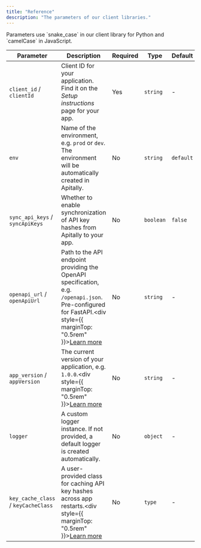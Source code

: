 ```yaml
---
title: "Reference"
description: "The parameters of our client libraries."
---
```


<Note>
  Parameters use `snake_case` in our client library for Python and `camelCase`
  in JavaScript.
</Note>

| Parameter                           | Description                                                                                                                                                                                                       | Required | Type      | Default   |
| ----------------------------------- | ----------------------------------------------------------------------------------------------------------------------------------------------------------------------------------------------------------------- | -------- | --------- | --------- |
| `client_id` / `clientId`            | Client ID for your application. Find it on the _Setup instructions_ page for your app.                                                                                                                            | Yes      | `string`  | -         |
| `env`                               | Name of the environment, e.g. `prod` or `dev`. The environment will be automatically created in Apitally.                                                                                                         | No       | `string`  | `default` |
| `sync_api_keys` / `syncApiKeys`     | Whether to enable synchronization of API key hashes from Apitally to your app.                                                                                                                                    | No       | `boolean` | `false`   |
| `openapi_url` / `openApiUrl`        | Path to the API endpoint providing the OpenAPI specification, e.g. `/openapi.json`. Pre-configured for FastAPI.<div style={{ marginTop: "0.5rem" }}>[Learn more](/advanced#capturing-endpoint-descriptions)</div> | No       | `string`  | -         |
| `app_version` / `appVersion`        | The current version of your application, e.g. `1.0.0`.<div style={{ marginTop: "0.5rem" }}>[Learn more](/advanced#reporting-app-versions)</div>                                                                   | No       | `string`  | -         |
| `logger`                            | A custom logger instance. If not provided, a default logger is created automatically.                                                                                                                             | No       | `object`  | -         |
| `key_cache_class` / `keyCacheClass` | A user-provided class for caching API key hashes across app restarts.<div style={{ marginTop: "0.5rem" }}>[Learn more](/advanced#caching-api-key-hashes)</div>                                                    | No       | `type`    | -         |
